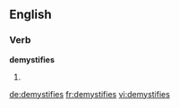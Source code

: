 ==English==

===Verb===
'''demystifies'''

# {{third-person singular of|demystify}}

[[de:demystifies]]
[[fr:demystifies]]
[[vi:demystifies]]